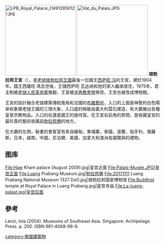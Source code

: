 [[File:LPB_Royal_Palace_(1491285012).jpg|230px]]
[[File:Vat_du_Palais.JPG|230px]]
'''琅勃拉邦王宮'''（{{lang-lo|ຫໍຄຳ}}），是[[老撾|老撾]][[琅勃拉邦王國|琅勃拉邦王國]]最後一位國王[[西萨旺·冯|西萨旺·冯]]的王宮，建於1904年。國王西薩旺·馮去世後，王儲西萨旺·瓦达纳和他的家人繼承居住，1975年，君主制被[[老撾人民革命黨|老撾人民革命黨]]推翻，王室被送[[再教育營|再教育營]]勞改，王宮也被改成博物館。

王宮的設計融合老撾建築傳統風格和法國的[[布雜藝術|布雜藝術]]，入口的上面是神聖的白色陽傘和象徵老撾王國的三頭大象，入口處的梯級由義大利雲石建造，有大廳展出各種皇家宗教物品。入口的右邊是國王的接待室。在王宮右前角的房間，是收藏皇宮的最珍貴的藝術收藏品[[勃拉邦佛|勃拉邦佛]]的地方。

在大廳的左側，秘書的會客室有來自緬甸，柬埔寨，泰國，波蘭，匈牙利，俄羅斯，日本，越南，中國，尼泊爾、美國、加拿大和澳洲各國贈與的禮物。

==图库==
<gallery>
File:Haw Kham palace (August 2009).jpg|皇宫近面
File:Palais-Musée.JPG|皇宫正面
File:Luang Prabang Museum.jpg|[[勃拉邦佛|勃拉邦佛]]
File:20171111 Luang Prabang National Museum 1327 DxO.jpg|琅勃拉邦国家博物馆
File:Buddhist temple at Royal Palace in Luang Prabang.jpg|皇宫寺庙
File:La-luang-palast.jpg|皇宫后面
</gallery>

==參考==
Lenzi, Iola (2004). Museums of Southeast Asia. Singapore: Archipelago Press. p. 200. ISBN 981-4068-96-9.

{{老挝小作品}}
[[category:寮國建築物|category:寮國建築物]]